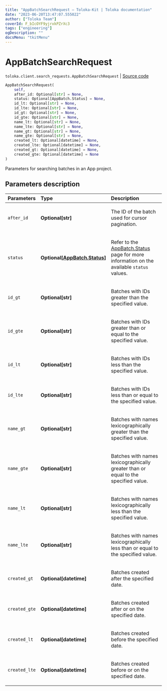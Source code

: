 ```yaml
---
title: "AppBatchSearchRequest — Toloka-Kit | Toloka documentation"
date: "2023-06-20T13:47:07.555022"
author: ["Toloka Team"]
coverId: F_bIcOYF9yjrxkPZrXc3
tags: ["engineering"]
ogDescription: ""
docsMenu: "tkitMenu"
---
```


# AppBatchSearchRequest

`toloka.client.search_requests.AppBatchSearchRequest` | [Source code](https://github.com/Toloka/toloka-kit/blob/v1.2.0/src/client/search_requests.py#L1111)

```python
AppBatchSearchRequest(
    self,
    after_id: Optional[str] = None,
    status: Optional[AppBatch.Status] = None,
    id_lt: Optional[str] = None,
    id_lte: Optional[str] = None,
    id_gt: Optional[str] = None,
    id_gte: Optional[str] = None,
    name_lt: Optional[str] = None,
    name_lte: Optional[str] = None,
    name_gt: Optional[str] = None,
    name_gte: Optional[str] = None,
    created_lt: Optional[datetime] = None,
    created_lte: Optional[datetime] = None,
    created_gt: Optional[datetime] = None,
    created_gte: Optional[datetime] = None
)
```

Parameters for searching batches in an App project.

## Parameters description

| Parameters | Type | Description |
| :----------| :----| :-----------|
`after_id`|**Optional\[str\]**|<p>The ID of the batch used for cursor pagination.</p>
`status`|**Optional\[[AppBatch.Status](/docs/toloka-kit/reference/toloka.client.app.AppBatch.Status)\]**|<p>Refer to the [AppBatch.Status](/docs/toloka-kit/reference/toloka.client.app.AppBatch.Status) page for more information on the available `status` values.</p>
`id_gt`|**Optional\[str\]**|<p>Batches with IDs greater than the specified value.</p>
`id_gte`|**Optional\[str\]**|<p>Batches with IDs greater than or equal to the specified value.</p>
`id_lt`|**Optional\[str\]**|<p>Batches with IDs less than the specified value.</p>
`id_lte`|**Optional\[str\]**|<p>Batches with IDs less than or equal to the specified value.</p>
`name_gt`|**Optional\[str\]**|<p>Batches with names lexicographically greater than the specified value.</p>
`name_gte`|**Optional\[str\]**|<p>Batches with names lexicographically greater than or equal to the specified value.</p>
`name_lt`|**Optional\[str\]**|<p>Batches with names lexicographically less than the specified value.</p>
`name_lte`|**Optional\[str\]**|<p>Batches with names lexicographically less than or equal to the specified value.</p>
`created_gt`|**Optional\[datetime\]**|<p>Batches created after the specified date.</p>
`created_gte`|**Optional\[datetime\]**|<p>Batches created after or on the specified date.</p>
`created_lt`|**Optional\[datetime\]**|<p>Batches created before the specified date.</p>
`created_lte`|**Optional\[datetime\]**|<p>Batches created before or on the specified date.</p>